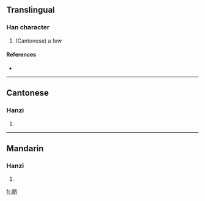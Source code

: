 ==Translingual==

===Han character===
{{Han char|rn=30|rad=口|as=08|sn=11|four=|canj=口竹日戈 (RHAI)}}

# (Cantonese) a few

====References====
* {{Han ref|kx=0196.261|hdz=10642.091|uh=5572|ud=21874}}

----

==Cantonese==

===Hanzi===
{{yue-hanzi|jyut=|y=di1}}

# {{defn|Cantonese|sort=口08}}

----

==Mandarin==

===Hanzi===
{{cmn-hanzi|pin=[[dì]] ([[di4]])|wg=ti<sup>4</sup>}}

# {{defn|Mandarin|sort=口08}}

[[fr:啲]]